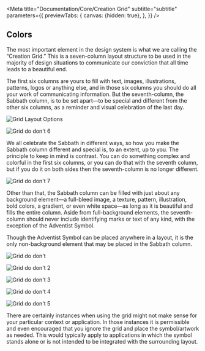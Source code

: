
<Meta
    title="Documentation/Core/Creation Grid"
    subtitle="subtitle"
    parameters={{
        previewTabs: {
            canvas: {hidden: true},
        },
    }}
/>

## Colors

The most important element in the design system is what we are calling the “Creation Grid.”
This is a seven-column layout structure to be used in the majority of design situations to communicate our conviction that all time leads to a beautiful end.

The first six columns are yours to fill with text, images, illustrations, patterns, logos or anything else, and in those six columns you should do all your work of communicating information.
But the seventh-column, the Sabbath column, is to be set apart—to be special and different from the other six columns, as a reminder and visual celebration of the last day.

![Grid Layout Options](https://raw.githubusercontent.com/adventistchurch/alps/storybook/public/documentation/grid-layoutOptions.gif)

![Grid do don't 6](https://raw.githubusercontent.com/adventistchurch/alps/storybook/public/documentation/grid-DoDont6.png)

We all celebrate the Sabbath in different ways, so how you make the Sabbath column different and special is, to an extent, up to you. The principle to keep in mind is contrast.
You can do something complex and colorful in the first six columns, or you can do that with the seventh column, but if you do it on both sides then the seventh-column is no longer different.

![Grid do don't 7](https://raw.githubusercontent.com/adventistchurch/alps/storybook/public/documentation/grid-DoDont7.png)

Other than that, the Sabbath column can be filled with just about any background element—a full-bleed image, a texture, pattern, illustration, bold colors, a gradient, or even white space—as
long as it is beautiful and fills the entire column. Aside from full-background elements, the seventh-column should never include identifying marks or text of any kind, with the exception of the Adventist Symbol.

Though the Adventist Symbol can be placed anywhere in a layout, it is the only non-background element that may be placed in the Sabbath column.

![Grid do don't](https://raw.githubusercontent.com/adventistchurch/alps/storybook/public/documentation/grid-DoDont.png)

![Grid do don't 2](https://raw.githubusercontent.com/adventistchurch/alps/storybook/public/documentation/grid-DoDont2.png)

![Grid do don't 3](https://raw.githubusercontent.com/adventistchurch/alps/storybook/public/documentation/grid-DoDont3.png)

![Grid do don't 4](https://raw.githubusercontent.com/adventistchurch/alps/storybook/public/documentation/grid-DoDont4.png)

![Grid do don't 5](https://raw.githubusercontent.com/adventistchurch/alps/storybook/public/documentation/grid-DoDont5.png)

There are certainly instances when using the grid might not make sense for your particular context or application.
In those instances it is permissible and even encouraged that you ignore the grid and place the symbol/artwork as needed.
This would typically apply to applications in which the symbol stands alone or is not intended to be integrated with the surrounding layout.
